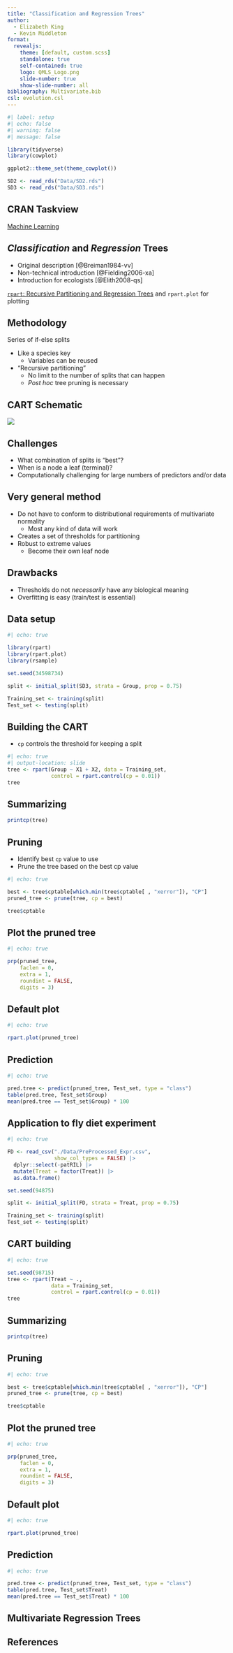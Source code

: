 ```yaml
---
title: "Classification and Regression Trees"
author:
  - Elizabeth King
  - Kevin Middleton
format:
  revealjs:
    theme: [default, custom.scss]
    standalone: true
    self-contained: true
    logo: QMLS_Logo.png
    slide-number: true
    show-slide-number: all
bibliography: Multivariate.bib
csl: evolution.csl
---
```



```r
#| label: setup
#| echo: false
#| warning: false
#| message: false

library(tidyverse)
library(cowplot)

ggplot2::theme_set(theme_cowplot())

SD2 <- read_rds("Data/SD2.rds")
SD3 <- read_rds("Data/SD3.rds")
```

## CRAN Taskview

[Machine Learning](https://cran.r-project.org/web/views/MachineLearning.html)


## *Classification* and *Regression* Trees

- Original description [@Breiman1984-vv]
- Non-technical introduction [@Fielding2006-xa]
- Introduction for ecologists [@Elith2008-qs]

[`rpart`: Recursive Partitioning and Regression Trees](https://cran.r-project.org/package=rpart) and `rpart.plot` for plotting


## Methodology

Series of if-else splits

- Like a species key
    - Variables can be reused
- "Recursive partitioning"
  - No limit to the number of splits that can happen
  - *Post hoc* tree pruning is necessary


## CART Schematic

![](https://www.geo.fu-berlin.de/en/v/geo-it/gee/3-classification/3-1-methodical-background/3-1-1-cart/dectree.png){fig-align="center"}


## Challenges

- What combination of splits is "best"?
- When is a node a leaf (terminal)?
- Computationally challenging for large numbers of predictors and/or data


## Very general method

- Do not have to conform to distributional requirements of multivariate normality
    - Most any kind of data will work
- Creates a set of thresholds for partitioning
- Robust to extreme values
    - Become their own leaf node


## Drawbacks

- Thresholds do not *necessarily* have any biological meaning
- Overfitting is easy (train/test is essential)


## Data setup

```r
#| echo: true

library(rpart)
library(rpart.plot)
library(rsample)

set.seed(34598734)

split <- initial_split(SD3, strata = Group, prop = 0.75) 

Training_set <- training(split) 
Test_set <- testing(split)
```


## Building the CART

- `cp` controls the threshold for keeping a split

```r
#| echo: true
#| output-location: slide
tree <- rpart(Group ~ X1 + X2, data = Training_set,
              control = rpart.control(cp = 0.01))
tree
```


## Summarizing

```r
printcp(tree)
```


## Pruning

- Identify best `cp` value to use
- Prune the tree based on the best cp value

```r
#| echo: true

best <- tree$cptable[which.min(tree$cptable[ , "xerror"]), "CP"]
pruned_tree <- prune(tree, cp = best)
```

```r
tree$cptable
```


## Plot the pruned tree

```r
#| echo: true

prp(pruned_tree,
    faclen = 0,
    extra = 1,
    roundint = FALSE,
    digits = 3)
```


## Default plot

```r
#| echo: true

rpart.plot(pruned_tree)
```


## Prediction

```r
#| echo: true

pred.tree <- predict(pruned_tree, Test_set, type = "class")
table(pred.tree, Test_set$Group)
mean(pred.tree == Test_set$Group) * 100
```


## Application to fly diet experiment

```r
#| echo: true

FD <- read_csv("./Data/PreProcessed_Expr.csv",
               show_col_types = FALSE) |> 
  dplyr::select(-patRIL) |> 
  mutate(Treat = factor(Treat)) |> 
  as.data.frame()

set.seed(94875)

split <- initial_split(FD, strata = Treat, prop = 0.75) 

Training_set <- training(split) 
Test_set <- testing(split)
```


## CART building

```r
#| echo: true

set.seed(98715)
tree <- rpart(Treat ~ .,
              data = Training_set,
              control = rpart.control(cp = 0.01))
tree
```


## Summarizing

```r
printcp(tree)
```


## Pruning

```r
#| echo: true

best <- tree$cptable[which.min(tree$cptable[ , "xerror"]), "CP"]
pruned_tree <- prune(tree, cp = best)
```

```r
tree$cptable
```


## Plot the pruned tree

```r
#| echo: true

prp(pruned_tree,
    faclen = 0,
    extra = 1,
    roundint = FALSE,
    digits = 3)
```


## Default plot

```r
#| echo: true

rpart.plot(pruned_tree)
```


## Prediction

```r
#| echo: true

pred.tree <- predict(pruned_tree, Test_set, type = "class")
table(pred.tree, Test_set$Treat)
mean(pred.tree == Test_set$Treat) * 100
```


## Multivariate Regression Trees



## References

::: {#refs}
:::

